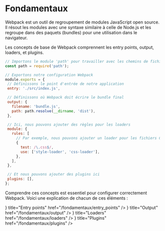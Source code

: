 
# Fondamentaux

Webpack est un outil de regroupement de modules JavaScript open source. Il résout les modules avec une syntaxe similaire à celle de Node.js et les regroupe dans des paquets (bundles) pour une utilisation dans le navigateur.

Les concepts de base de Webpack comprennent les entry points, output, loaders, et plugins. 
``` javascript
// Importons le module 'path' pour travailler avec les chemins de fichiers
const path = require('path');

// Exportons notre configuration Webpack
module.exports = {
 // Définissons le point d'entrée de notre application
 entry: './src/index.js',

 // Définissons où Webpack doit écrire le bundle final
 output: {
   filename: 'bundle.js',
   path: path.resolve(__dirname, 'dist'),
 },

 // Ici, nous pouvons ajouter des règles pour les loaders
 module: {
   rules: [
     // Par exemple, nous pouvons ajouter un loader pour les fichiers CSS
     {
       test: /\.css$/,
       use: ['style-loader', 'css-loader'],
     },
   ],
 },

 // Et nous pouvons ajouter des plugins ici
 plugins: [],
};
```

Comprendre ces concepts est essentiel pour configurer correctement Webpack. Voici une explication de chacun de ces éléments :

<Cards>
  <Card icon={<ArrowDownToDot />} title="Entry points" href="/fondamentaux/entry_points" />
  <Card icon={<ArrowUpFromDot />} title="Output" href="/fondamentaux/output" />
  <Card icon={<HardDriveDownload />} title="Loaders" href="/fondamentaux/loaders" />
  <Card icon={<Blocks />} title="Plugins" href="/fondamentaux/plugins" />
</Cards>